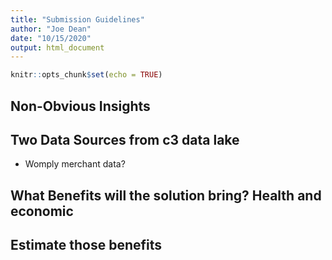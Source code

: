 ```yaml
---
title: "Submission Guidelines"
author: "Joe Dean"
date: "10/15/2020"
output: html_document
---
```


```r
knitr::opts_chunk$set(echo = TRUE)
```

## Non-Obvious Insights

## Two Data Sources from c3 data lake
 - Womply merchant data?

## What Benefits will the solution bring?  Health and economic

## Estimate those benefits